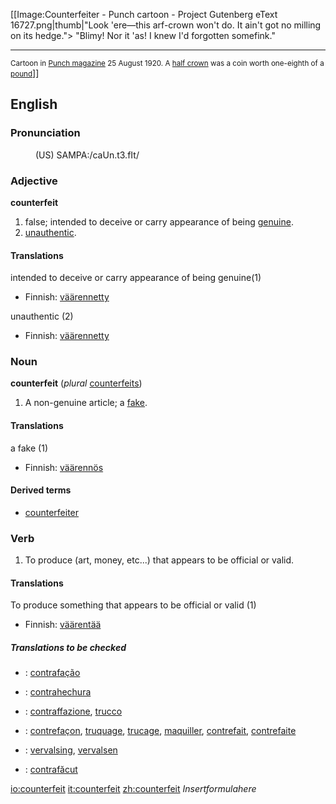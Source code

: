 [[Image:Counterfeiter - Punch cartoon - Project Gutenberg eText 16727.png|thumb|"Look 'ere—this arf-crown won't do. It ain't got no milling on its hedge.">
"Blimy! Nor it 'as! I knew I'd forgotten somefink."
----
<small>Cartoon in [[w:en:Punch (magazine)|Punch magazine]] 25 August 1920. A [[w:en:British Half Crown coin|half crown]] was a coin worth one-eighth of a [[Pound sterling|pound]]</small>]]
==English==

===Pronunciation===
:(US) SAMPA:/caUn.t3.fIt/

===Adjective===
'''counterfeit'''

# false; intended to deceive or carry appearance of being [[genuine]].
# [[unauthentic]].

====Translations====
;intended to deceive or carry appearance of being genuine(1)
{{top}}
*Finnish: [[väärennetty]]
{{mid}}
{{bottom}}

;unauthentic (2)
{{top}}
*Finnish: [[väärennetty]]
{{mid}}
{{bottom}}

===Noun===
'''counterfeit''' (''plural'' [[counterfeits]])

# A non-genuine article; a [[fake]].

====Translations====
;a fake (1)
{{top}}
*Finnish: [[väärennös]]
{{mid}}
{{bottom}}

====Derived terms====
* [[counterfeiter]]

===Verb===
{{en-verb}}

# To produce (art, money, etc...) that appears to be official or valid.

====Translations====
;To produce something that appears to be official or valid (1)
{{top}}
*Finnish: [[väärentää]]
{{mid}}
{{bottom}}

=====Translations to be checked=====
{{checktrans}}
{{top}}
*{{ttbc|Portuguese}}: [[contrafação]]
*{{ttbc|Spanish}}: [[contrahechura]]
*{{ttbc|Italian}}: [[contraffazione]], [[trucco]]
{{mid}}
*{{ttbc|French}}: [[contrefaçon]], [[truquage]], [[trucage]], [[maquiller]], [[contrefait]], [[contrefaite]]
*{{ttbc|Dutch}}: [[vervalsing]], [[vervalsen]]
*{{ttbc|Romanian}}: [[contrafăcut]]
{{bottom}}

[[io:counterfeit]]
[[it:counterfeit]]
[[zh:counterfeit]]
<math>Insert formula here</math>